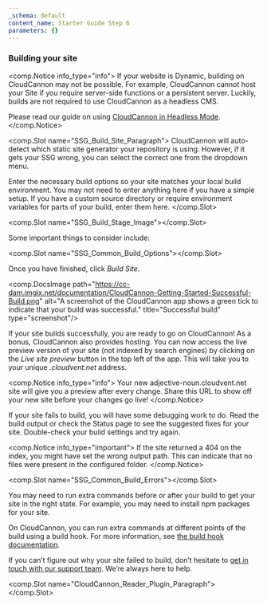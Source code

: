 ```yaml
---
_schema: default
content_name: Starter Guide Step 6
parameters: {}
---
```

### Building your site

<comp.Notice info_type="info">
  If your website is Dynamic, building on CloudCannon may not be possible. For example, CloudCannon cannot host your Site if you require server-side functions or a persistent server. Luckily, builds are not required to use CloudCannon as a headless CMS.

  Please read our guide on using [CloudCannon in Headless Mode](/documentation/guides/headless-starter-guide/introduction/).
</comp.Notice>

<comp.Slot name="SSG_Build_Site_Paragraph">
  CloudCannon will auto-detect which static site generator your repository is using. However, if it gets your SSG wrong, you can select the correct one from the dropdown menu.

  Enter the necessary build options so your site matches your local build environment. You may not need to enter anything here if you have a simple setup. If you have a custom source directory or require environment variables for parts of your build, enter them here.
</comp.Slot>

<comp.Slot name="SSG_Build_Stage_Image"></comp.Slot>

Some important things to consider include:

<comp.Slot name="SSG_Common_Build_Options"></comp.Slot>

Once you have finished, click *Build Site*.

<comp.DocsImage path="https://cc-dam.imgix.net/documentation/CloudCannon-Getting-Started-Successful-Build.png" alt="A screenshot of the CloudCannon app shows a green tick to indicate that your build was successful." title="Successful build" type="screenshot"/>

If your site builds successfully, you are ready to go on CloudCannon! As a bonus, CloudCannon also provides hosting. You can now access the live preview version of your site (not indexed by search engines) by clicking on the *Live site preview* button in the top left of the app. This will take you to your unique *.cloudvent.net* address.

<comp.Notice info_type="info">
  Your new adjective-noun.cloudvent.net site will give you a preview after every change. Share this URL to show off your new site before your changes go live!
</comp.Notice>

If your site fails to build, you will have some debugging work to do. Read the build output or check the Status page to see the suggested fixes for your site. Double-check your build settings and try again.

<comp.Notice info_type="important">
  If the site returned a 404 on the index, you might have set the wrong output path. This can indicate that no files were present in the configured folder.
</comp.Notice>

<comp.Slot name="SSG_Common_Build_Errors"></comp.Slot>

You may need to run extra commands before or after your build to get your site in the right state. For example, you may need to install npm packages for your site.

On CloudCannon, you can run extra commands at different points of the build using a build hook. For more information, see <a href="https://cloudcannon.com/documentation/articles/extending-your-build-process-with-hooks/" target="_blank" rel="noopener">the build hook documentation</a>.

If you can’t figure out why your site failed to build, don’t hesitate to <a href="https://cloudcannon.com/documentation/support/" target="_blank" rel="noopener">get in touch with our support team</a>. We’re always here to help.

<comp.Slot name="CloudCannon_Reader_Plugin_Paragraph"></comp.Slot>